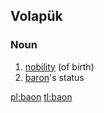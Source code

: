==Volapük==

===Noun===
{{vo-noun}}

# [[nobility]] (of birth)
# [[baron]]'s status

[[pl:baon]]
[[tl:baon]]